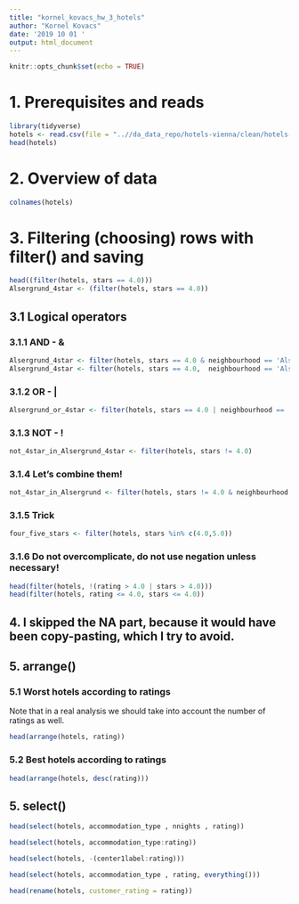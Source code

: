 ```yaml
---
title: "kornel_kovacs_hw_3_hotels"
author: "Kornel Kovacs"
date: '2019 10 01 '
output: html_document
---
```

```r
knitr::opts_chunk$set(echo = TRUE)
```

# 1. Prerequisites and reads
```r
library(tidyverse)
hotels <- read.csv(file = "..//da_data_repo/hotels-vienna/clean/hotels-vienna.csv")
head(hotels)
```

# 2. Overview of data
```r
colnames(hotels)
```

# 3. Filtering (choosing) rows with filter() and saving
```r
head((filter(hotels, stars == 4.0)))
Alsergrund_4star <- (filter(hotels, stars == 4.0))
```

## 3.1 Logical operators
### 3.1.1 AND - &
```r
Alsergrund_4star <- filter(hotels, stars == 4.0 & neighbourhood == 'Alsergrund')
Alsergrund_4star <- filter(hotels, stars == 4.0,  neighbourhood == 'Alsergrund')
```

### 3.1.2 OR - |

```r
Alsergrund_or_4star <- filter(hotels, stars == 4.0 | neighbourhood == 'Alsergrund')
```

### 3.1.3 NOT - !

```r
not_4star_in_Alsergrund_4star <- filter(hotels, stars != 4.0)
```

### 3.1.4 Let's combine them!

```r
not_4star_in_Alsergrund <- filter(hotels, stars != 4.0 & neighbourhood == 'Alsergrund')
```

### 3.1.5 Trick

```r
four_five_stars <- filter(hotels, stars %in% c(4.0,5.0))
```

### 3.1.6 Do not overcomplicate, do not use negation unless necessary!

```r
head(filter(hotels, !(rating > 4.0 | stars > 4.0)))
head(filter(hotels, rating <= 4.0, stars <= 4.0))
```

## 4. I skipped the NA part, because it would have been copy-pasting, which I try to avoid.

## 5. arrange()

### 5.1 Worst hotels according to ratings
Note that in a real analysis we should take into account the number of ratings as well.
```r
head(arrange(hotels, rating))
```

### 5.2 Best hotels according to ratings
```r
head(arrange(hotels, desc(rating)))
```

## 5. select()

```r
head(select(hotels, accommodation_type , nnights , rating))
```

```r
head(select(hotels, accommodation_type:rating))
```

```r
head(select(hotels, -(center1label:rating)))
```

```r
head(select(hotels, accommodation_type , rating, everything()))
```

```r
head(rename(hotels, customer_rating = rating))
```


